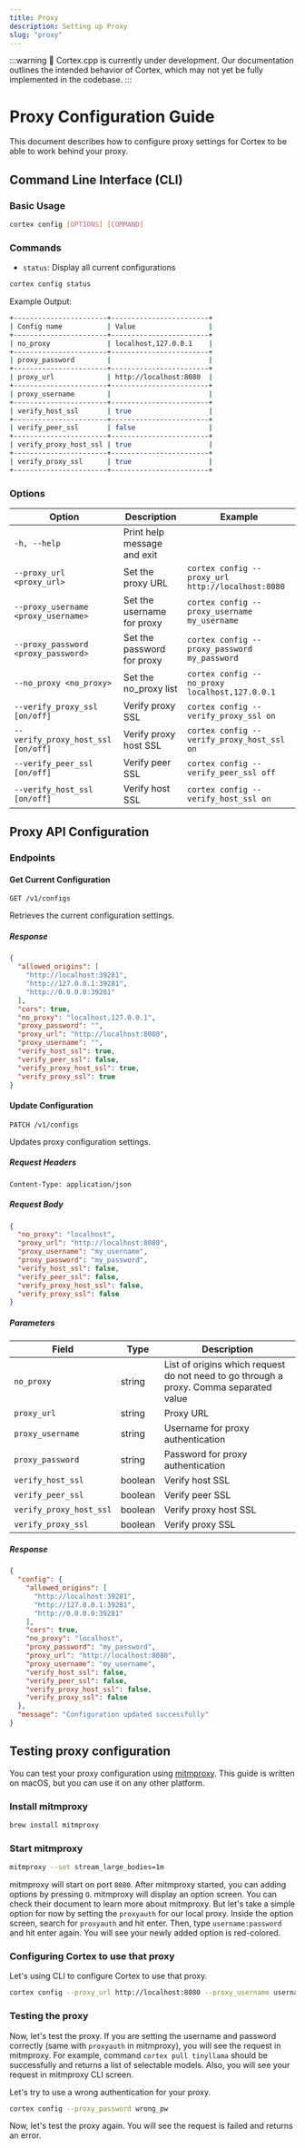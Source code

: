 ```yaml
---
title: Proxy
description: Setting up Proxy
slug: "proxy"
---
```



:::warning
🚧 Cortex.cpp is currently under development. Our documentation outlines the intended behavior of Cortex, which may not yet be fully implemented in the codebase.
:::

# Proxy Configuration Guide

This document describes how to configure proxy settings for Cortex to be able to work behind your proxy.

## Command Line Interface (CLI)

### Basic Usage

```bash
cortex config [OPTIONS] [COMMAND]
```

### Commands

- `status`: Display all current configurations

```bash
cortex config status
```

Example Output:

```bash
+-----------------------+------------------------+
| Config name           | Value                  |
+-----------------------+------------------------+
| no_proxy              | localhost,127.0.0.1    |
+-----------------------+------------------------+
| proxy_password        |                        |
+-----------------------+------------------------+
| proxy_url             | http://localhost:8080  |
+-----------------------+------------------------+
| proxy_username        |                        |
+-----------------------+------------------------+
| verify_host_ssl       | true                   |
+-----------------------+------------------------+
| verify_peer_ssl       | false                  |
+-----------------------+------------------------+
| verify_proxy_host_ssl | true                   |
+-----------------------+------------------------+
| verify_proxy_ssl      | true                   |
+-----------------------+------------------------+
```

### Options

| Option                              | Description                 | Example                                           |
| ----------------------------------- | --------------------------- | ------------------------------------------------- |
| `-h, --help`                        | Print help message and exit |
| `--proxy_url <proxy_url>`           | Set the proxy URL           | `cortex config --proxy_url http://localhost:8080` |
| `--proxy_username <proxy_username>` | Set the username for proxy  | `cortex config --proxy_username my_username`      |
| `--proxy_password <proxy_password>` | Set the password for proxy  | `cortex config --proxy_password my_password`      |
| `--no_proxy <no_proxy>`             | Set the no_proxy list       | `cortex config --no_proxy localhost,127.0.0.1`    |
| `--verify_proxy_ssl [on/off]`       | Verify proxy SSL            | `cortex config --verify_proxy_ssl on`             |
| `--verify_proxy_host_ssl [on/off]`  | Verify proxy host SSL       | `cortex config --verify_proxy_host_ssl on`        |
| `--verify_peer_ssl [on/off]`        | Verify peer SSL             | `cortex config --verify_peer_ssl off`             |
| `--verify_host_ssl [on/off]`        | Verify host SSL             | `cortex config --verify_host_ssl on`              |

## Proxy API Configuration

### Endpoints

#### Get Current Configuration

```http
GET /v1/configs
```

Retrieves the current configuration settings.

##### Response

```json
{
  "allowed_origins": [
    "http://localhost:39281",
    "http://127.0.0.1:39281",
    "http://0.0.0.0:39281"
  ],
  "cors": true,
  "no_proxy": "localhost,127.0.0.1",
  "proxy_password": "",
  "proxy_url": "http://localhost:8080",
  "proxy_username": "",
  "verify_host_ssl": true,
  "verify_peer_ssl": false,
  "verify_proxy_host_ssl": true,
  "verify_proxy_ssl": true
}
```

#### Update Configuration

```http
PATCH /v1/configs
```

Updates proxy configuration settings.

##### Request Headers

```
Content-Type: application/json
```

##### Request Body

```json
{
  "no_proxy": "localhost",
  "proxy_url": "http://localhost:8080",
  "proxy_username": "my_username",
  "proxy_password": "my_password",
  "verify_host_ssl": false,
  "verify_peer_ssl": false,
  "verify_proxy_host_ssl": false,
  "verify_proxy_ssl": false
}
```

##### Parameters

| Field                   | Type    | Description                                                                            |
| ----------------------- | ------- | -------------------------------------------------------------------------------------- |
| `no_proxy`              | string  | List of origins which request do not need to go through a proxy. Comma separated value |
| `proxy_url`             | string  | Proxy URL                                                                              |
| `proxy_username`        | string  | Username for proxy authentication                                                      |
| `proxy_password`        | string  | Password for proxy authentication                                                      |
| `verify_host_ssl`       | boolean | Verify host SSL                                                                        |
| `verify_peer_ssl`       | boolean | Verify peer SSL                                                                        |
| `verify_proxy_host_ssl` | boolean | Verify proxy host SSL                                                                  |
| `verify_proxy_ssl`      | boolean | Verify proxy SSL                                                                       |

##### Response

```json
{
  "config": {
    "allowed_origins": [
      "http://localhost:39281",
      "http://127.0.0.1:39281",
      "http://0.0.0.0:39281"
    ],
    "cors": true,
    "no_proxy": "localhost",
    "proxy_password": "my_password",
    "proxy_url": "http://localhost:8080",
    "proxy_username": "my_username",
    "verify_host_ssl": false,
    "verify_peer_ssl": false,
    "verify_proxy_host_ssl": false,
    "verify_proxy_ssl": false
  },
  "message": "Configuration updated successfully"
}
```

## Testing proxy configuration

You can test your proxy configuration using [mitmproxy](https://docs.mitmproxy.org/stable). This guide is written on macOS, but you can use it on any other platform.

### Install mitmproxy

```bash
brew install mitmproxy
```

### Start mitmproxy

```bash
mitmproxy --set stream_large_bodies=1m
```

mitmproxy will start on port `8080`. After mitmproxy started, you can adding options by pressing `O`. mitmproxy will display an option screen. You can check their document to learn more about mitmproxy. But let's take a simple option for now by setting the `proxyauth` for our local proxy. Inside the option screen, search for `proxyauth` and hit enter. Then, type `username:password` and hit enter again. You will see your newly added option is red-colored.

### Configuring Cortex to use that proxy

Let's using CLI to configure Cortex to use that proxy.

```bash
cortex config --proxy_url http://localhost:8080 --proxy_username username --proxy_password password
```

### Testing the proxy

Now, let's test the proxy. If you are setting the username and password correctly (same with `proxyauth` in mitmproxy), you will see the request in mitmproxy. For example, command `cortex pull tinyllama` should be successfully and returns a list of selectable models. Also, you will see your request in mitmproxy CLI screen.

Let's try to use a wrong authentication for your proxy.

```bash
cortex config --proxy_password wrong_pw
```

Now, let's test the proxy again. You will see the request is failed and returns an error.
